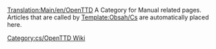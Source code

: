[[Translation:Main/en/OpenTTD]]
A Category for Manual related pages.
Articles that are called by [[Template/cs/Obsah|Template:Obsah/Cs]] are automatically placed here.

[[Category:cs/OpenTTD Wiki]]